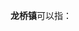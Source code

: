 '''龙桥镇'''可以指：
{{PRC admin/disambig|34/01/24/111/000|46/01/06/101/000|51/01/14/112/000}}
{{disambig|cat=三字中国镇名消歧义}}